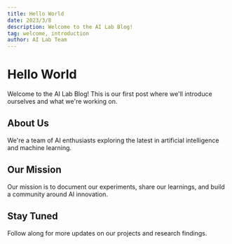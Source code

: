```yaml
---
title: Hello World
date: 2023/3/8
description: Welcome to the AI Lab Blog!
tag: welcome, introduction
author: AI Lab Team
---
```


# Hello World

Welcome to the AI Lab Blog! This is our first post where we'll introduce ourselves and what we're working on.

## About Us

We're a team of AI enthusiasts exploring the latest in artificial intelligence and machine learning.

## Our Mission

Our mission is to document our experiments, share our learnings, and build a community around AI innovation.

## Stay Tuned

Follow along for more updates on our projects and research findings. 